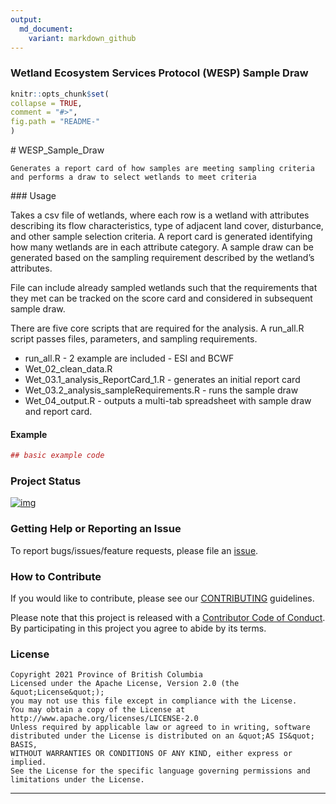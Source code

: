 ```yaml
---
output:
  md_document:
    variant: markdown_github
---
```


### Wetland Ecosystem Services Protocol (WESP) Sample Draw

  
  ```r
knitr::opts_chunk$set(
  collapse = TRUE,
  comment = "#>",
  fig.path = "README-"
)
```

<!-- Add a project state badge
See https://github.com/BCDevExchange/Our-Project-Docs/blob/master/discussion/projectstates.md
If you have bcgovr installed and you use RStudio, click the 'Insert BCDevex Badge' Addin. -->
  
  # WESP_Sample_Draw
    
    Generates a report card of how samples are meeting sampling criteria and performs a draw to select wetlands to meet criteria
    

  ### Usage
  
Takes a csv file of wetlands, where each row is a wetland with attributes describing its flow characteristics, type of adjacent land cover, disturbance, and other sample selection criteria. A report card is generated identifying how many wetlands are in each attribute category. A sample draw can be generated based on the sampling requirement described by the wetland's attributes.
    
File can include already sampled wetlands such that the requirements that they met can be tracked on the score card and considered in subsequent sample draw.

There are five core scripts that are required for the analysis. A run_all.R script passes files, parameters, and sampling requirements.

- run_all.R - 2 example are included - ESI and BCWF
- Wet_02_clean_data.R
- Wet_03.1_analysis_ReportCard_1.R - generates an initial report card
- Wet_03.2_analysis_sampleRequirements.R - runs the sample draw
- Wet_04_output.R - outputs a multi-tab spreadsheet with sample draw and report card.

#### Example

  ```r
## basic example code
```

### Project Status
[![img](https://img.shields.io/badge/Lifecycle-Maturing-007EC6)](https://github.com/bcgov/repomountie/blob/master/doc/lifecycle-badges.md)

### Getting Help or Reporting an Issue

To report bugs/issues/feature requests, please file an [issue](https://github.com/bcgov/WESP_Sample_Draw/issues/).

### How to Contribute

If you would like to contribute, please see our [CONTRIBUTING](CONTRIBUTING.md) guidelines.

Please note that this project is released with a [Contributor Code of Conduct](CODE_OF_CONDUCT.md). By participating in this project you agree to abide by its terms.

### License

```
Copyright 2021 Province of British Columbia
Licensed under the Apache License, Version 2.0 (the &quot;License&quot;);
you may not use this file except in compliance with the License.
You may obtain a copy of the License at
http://www.apache.org/licenses/LICENSE-2.0
Unless required by applicable law or agreed to in writing, software distributed under the License is distributed on an &quot;AS IS&quot; BASIS,
WITHOUT WARRANTIES OR CONDITIONS OF ANY KIND, either express or implied.
See the License for the specific language governing permissions and limitations under the License.
```

---
 

